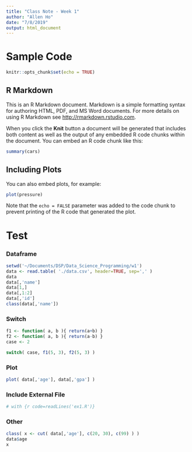 ```yaml
---
title: "Class Note - Week 1"
author: "Allen Ho"
date: "7/8/2019"
output: html_document
---
```


# Sample Code

```r
knitr::opts_chunk$set(echo = TRUE)
```

## R Markdown

This is an R Markdown document. Markdown is a simple formatting syntax for authoring HTML, PDF, and MS Word documents. For more details on using R Markdown see <http://rmarkdown.rstudio.com>.

When you click the **Knit** button a document will be generated that includes both content as well as the output of any embedded R code chunks within the document. You can embed an R code chunk like this:

```r
summary(cars)
```

## Including Plots

You can also embed plots, for example:

```r
plot(pressure)
```

Note that the `echo = FALSE` parameter was added to the code chunk to prevent printing of the R code that generated the plot.

# Test

### Dataframe
```r
setwd('~/Documents/DSP/Data_Science_Programming/w1')
data <- read.table( './data.csv', header=TRUE, sep=',' )
data
data[,'name']
data[1,]
data[,1:2]
data[,'id']
class(data[,'name'])
```

### Switch

```r

f1 <- function( a, b ){ return(a+b) }
f2 <- function( a, b ){ return(a-b) }
case <- 2

switch( case, f1(5, 3), f2(5, 3) )

```

### Plot

```r
plot( data[,'age'], data[,'gpa'] )
```

### Include External File

```r
# with {r code=readLines('ex1.R')}
```

### Other

```r
class( x <- cut( data[,'age'], c(20, 30), c(99) ) )
data$age
x
```
